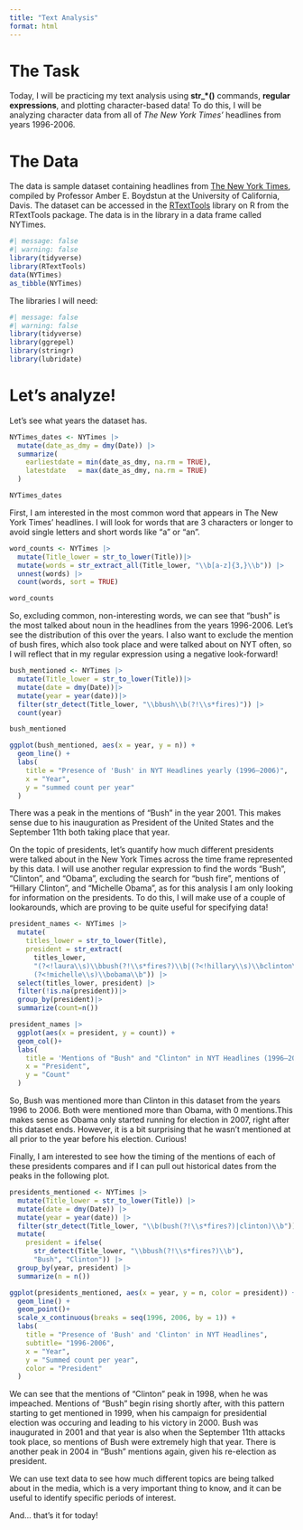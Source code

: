 ```yaml
---
title: "Text Analysis"
format: html
---
```


# The Task
Today, I will be practicing my text analysis using **str\_\*()** commands, **regular expressions**, and plotting character-based data! To do this, I will be analyzing character data from all of *The New York Times'* headlines from years 1996-2006.

# The Data
The data is sample dataset containing headlines from [The New York Times](https://www.nytimes.com/), compiled by Professor Amber E. Boydstun at the University of California, Davis. The dataset can be accessed in the [RTextTools](https://www.rdocumentation.org/packages/RTextTools/versions/1.4.3/topics/NYTimes) library on R from the RTextTools package. The data is in the library in a data frame called NYTimes.

```r
#| message: false
#| warning: false
library(tidyverse)
library(RTextTools) 
data(NYTimes)
as_tibble(NYTimes)
```
The libraries I will need:

```r
#| message: false
#| warning: false
library(tidyverse) 
library(ggrepel)
library(stringr)
library(lubridate)
```


# Let's analyze!

Let's see what years the dataset has.
```r
NYTimes_dates <- NYTimes |>
  mutate(date_as_dmy = dmy(Date)) |>
  summarize(
    earliestdate = min(date_as_dmy, na.rm = TRUE),
    latestdate   = max(date_as_dmy, na.rm = TRUE)
  )

NYTimes_dates
```
First, I am interested in the most common word that appears in The New York Times' headlines. I will look for words that are 3 characters or longer to avoid single letters and short words like "a" or "an".
```r
word_counts <- NYTimes |>
  mutate(Title_lower = str_to_lower(Title))|>
  mutate(words = str_extract_all(Title_lower, "\\b[a-z]{3,}\\b")) |>
  unnest(words) |>
  count(words, sort = TRUE)

word_counts
```

So, excluding common, non-interesting words, we can see that "bush" is the most talked about noun in the headlines from the years 1996-2006. Let's see the distribution of this over the years. I also want to exclude the mention of bush fires, which also took place and were talked about on NYT often, so I will reflect that in my regular expression using a negative look-forward!

```r
bush_mentioned <- NYTimes |>
  mutate(Title_lower = str_to_lower(Title))|>
  mutate(date = dmy(Date))|>
  mutate(year = year(date))|>
  filter(str_detect(Title_lower, "\\bbush\\b(?!\\s*fires)")) |>
  count(year)

bush_mentioned

ggplot(bush_mentioned, aes(x = year, y = n)) +
  geom_line() +
  labs(
    title = "Presence of 'Bush' in NYT Headlines yearly (1996–2006)",
    x = "Year",
    y = "summed count per year"
  ) 
```

There was a peak in the mentions of "Bush" in the year 2001. This makes sense due to his inauguration as President of the United States and the September 11th both taking place that year. 

On the topic of presidents, let's quantify how much different presidents were talked about in the New York Times across the time frame represented by this data. I will use another regular expression to find the words "Bush", "Clinton", and "Obama", excluding the search for "bush fire", mentions of "Hillary Clinton", and "Michelle Obama", as for this analysis I am only looking for information on the presidents. To do this, I will make use of a couple of lookarounds, which are proving to be quite useful for specifying data!

```r
president_names <- NYTimes |>
  mutate(
    titles_lower = str_to_lower(Title),
    president = str_extract(
      titles_lower,
      "(?<!laura\\s)\\bbush(?!\\s*fires?)\\b|(?<!hillary\\s)\\bclinton\\b|
      (?<!michelle\\s)\\bobama\\b")) |>
  select(titles_lower, president) |>
  filter(!is.na(president))|>
  group_by(president)|>
  summarize(count=n())
```

```r
president_names |>
  ggplot(aes(x = president, y = count)) +
  geom_col()+
  labs(
    title = 'Mentions of "Bush" and "Clinton" in NYT Headlines (1996–2006)',
    x = "President",
    y = "Count"
  ) 
```
So, Bush was mentioned more than Clinton in this dataset from the years 1996 to 2006. Both were mentioned more than Obama, with 0 mentions.This makes sense as Obama only started running for election in 2007, right after this dataset ends. However, it is a bit surprising that he wasn't mentioned at all prior to the year before his election. Curious!

Finally, I am interested to see how the timing of the mentions of each of these presidents compares and if I can pull out historical dates from the peaks in the following plot. 

```r
presidents_mentioned <- NYTimes |>
  mutate(Title_lower = str_to_lower(Title)) |>
  mutate(date = dmy(Date)) |>
  mutate(year = year(date)) |>
  filter(str_detect(Title_lower, "\\b(bush(?!\\s*fires?)|clinton)\\b")) |>
  mutate(
    president = ifelse(
      str_detect(Title_lower, "\\bbush(?!\\s*fires?)\\b"),
      "Bush", "Clinton")) |>
  group_by(year, president) |>
  summarize(n = n())

ggplot(presidents_mentioned, aes(x = year, y = n, color = president)) +
  geom_line() +
  geom_point()+
  scale_x_continuous(breaks = seq(1996, 2006, by = 1)) +
  labs(
    title = "Presence of 'Bush' and 'Clinton' in NYT Headlines",
    subtitle= "1996-2006",
    x = "Year",
    y = "Summed count per year",
    color = "President"
  )
```

We can see that the mentions of "Clinton" peak in 1998, when he was impeached. Mentions of "Bush" begin rising shortly after, with this pattern starting to get mentioned in 1999, when his campaign for presidential election was occuring and leading to his victory in 2000. Bush was inaugurated in 2001 and that year is also when the September 11th attacks took place, so mentions of Bush were extremely high that year. There is another peak in 2004 in "Bush" mentions again, given his re-election as president. 

We can use text data to see how much different topics are being talked about in the media, which is a very important thing to know, and it can be useful to identify specific periods of interest.

And... that's it for today!